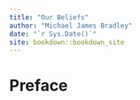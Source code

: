 ```yaml
--- 
title: "Our Beliefs"
author: "Michael James Bradley"
date: "`r Sys.Date()`"
site: bookdown::bookdown_site
---
```


# Preface {-}

